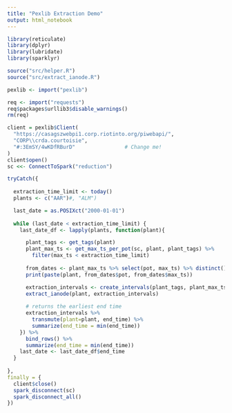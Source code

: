 ```yaml
---
title: "Pexlib Extraction Demo"
output: html_notebook
---
```


```r
library(reticulate)
library(dplyr)
library(lubridate)
library(sparklyr)

source("src/helper.R")
source("src/extract_ianode.R")

pexlib <- import("pexlib")

req <- import("requests")
req$packages$urllib3$disable_warnings() 
rm(req)

```



```r
client = pexlib$Client(
  "https://casagszwebpi1.corp.riotinto.org/piwebapi/",
  "CORP\\crda.courtoisie",
  "#:3EmSY/4wKDfRBurD"                # Change me!
)
client$open()
sc <<- ConnectToSpark("reduction")

tryCatch({
  
  extraction_time_limit <- today()
  plants <- c("AAR")#, "ALM")

  last_date = as.POSIXct("2000-01-01")
  
  while (last_date < extraction_time_limit) {
    last_date_df <- lapply(plants, function(plant){

      plant_tags <- get_tags(plant)
      plant_max_ts <- get_max_ts_per_pot(sc, plant, plant_tags) %>%
        filter(max_ts < extraction_time_limit)
      
      from_dates <- plant_max_ts %>% select(pot, max_ts) %>% distinct() %>% arrange()
      print(paste(plant, from_dates$pot, from_dates$max_ts))

      extraction_intervals <- create_intervals(plant_tags, plant_max_ts, 1)
      extract_ianode(plant, extraction_intervals)
      
      # returns the earliest end time
      extraction_intervals %>%
        transmute(plant=plant, end_time) %>%
        summarize(end_time = min(end_time))
    }) %>%
      bind_rows() %>%
      summarize(end_time = min(end_time))
    last_date <- last_date_df$end_time
  }
  
},
finally = {
  client$close()
  spark_disconnect(sc)
  spark_disconnect_all()
})

```





